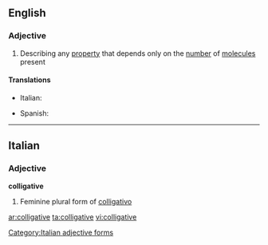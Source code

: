 ==English==

===Adjective===
{{en-adj}}

# {{context|chemistry|physics}} Describing any [[property]] that depends only on the [[number]] of [[molecule]]s present

====Translations====
{{trans-top|property}}
* Italian: {{t-|it|colligativo}}
{{trans-mid}}
* Spanish: {{t-|es|coligativo}}
{{trans-bottom}}

----

==Italian==

===Adjective===
'''colligative''' {{f}}

# Feminine plural form of [[colligativo]]

[[Category:Italian adjective forms]]

[[ar:colligative]]
[[ta:colligative]]
[[vi:colligative]]